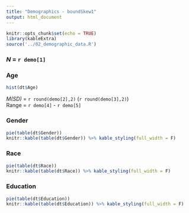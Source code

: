 ```yaml
---
title: "Demographics - boundSkew1"
output: html_document
---
```


```r
knitr::opts_chunk$set(echo = TRUE)
library(kableExtra)
source('../02_demographic_data.R')
```

### _N_ = `r demo[1]`

### Age
```r
hist(dt$Age)
```

_M(SD)_ = `r round(demo[2],2)` (`r round(demo[3],2)`)  
Range = `r demo[4]` - `r demo[5]`

### Gender
```r
pie(table(dt$Gender))
knitr::kable(table(dt$Gender)) %>% kable_styling(full_width = F)
```

### Race
```r
pie(table(dt$Race))
knitr::kable(table(dt$Race)) %>% kable_styling(full_width = F)
```

### Education
```r
pie(table(dt$Education))
knitr::kable(table(dt$Education)) %>% kable_styling(full_width = F)
```